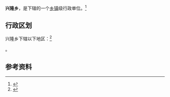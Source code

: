 {{中国乡级行政区
|景观照片文件名 = 
|景观照片描述 = 
|汉语拼音 = 
|其他语言 = 
|其他语言名称 = 
|旧称 = 
|地名出处 = 
|位置图文件名 = 
|位置图描述 = 
|自定义图片= 
|建置时间 = 
|政府驻地 = 
|毗邻 = 
|总面积 = 
|总人口 = 
|总人口年份 = 
|户籍人口 = 
|户籍人口年份 = 
|常住人口 = 
|常住人口年份 = 
|人口密度 = 
|GDP = 
|GDP年份 = 
|邮政编码 = 
|电话区号 = 953
|官方网站 = 
|网站名称 = 
|64/03/24/204/000}}

'''兴隆乡'''，是{{PRC admin/fullname|64/03/24/204/000|3}}下辖的一个[[乡镇|乡镇]]级行政单位。<ref>{{PRC admin/ref sgc|{{PRC admin/parent|64/03/24/204/000}}}}</ref>

== 行政区划 ==

兴隆乡下辖以下地区：<ref>{{PRC admin/ref sgc|64/03/24/204/000}}</ref>

{{PRC admin/children|64/03/24/204/000}}。

== 参考资料 ==

{{reflist}}

{{行政区划小作品}}
{{PRC admin/navcat|64/03/24/204/000}}